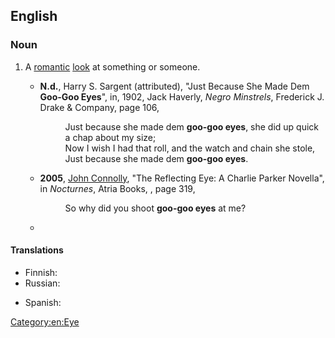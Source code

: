 ==English==

===Noun===
{{en-plural noun}}

# {{lb|en|informal}} A [[romantic]] [[look]] at something or someone.
#* '''N.d.''', Harry S. Sargent (attributed), "Just Because She Made Dem '''Goo-Goo Eyes'''", in, 1902, Jack Haverly, ''Negro Minstrels'', Frederick J. Drake & Company, page 106,
#*: Just because she made dem '''goo-goo eyes''', she did up quick a chap about my size;
#*: Now I wish I had that roll, and the watch and chain she stole,
#*: Just because she made dem '''goo-goo eyes'''.
#* '''2005''', [[w:John Connolly (author)|John Connolly]], "The Reflecting Eye: A Charlie Parker Novella", in ''Nocturnes'', Atria Books, {{ISBN|1416514600}}, page 319,
#*: So why did you shoot '''goo-goo eyes''' at me?
#* {{quote-book|en|year=2006|author=Kelly McClymer|title=Getting to Third Date|publisher=Simon Pulse|isbn=1416941223|page=97
|passage=I made the opposite of '''goo-goo eyes''' at him. Or at least, I tried. "I don't believe I need to make goo-goo eyes to hook up."}}

====Translations====
{{trans-top|a romantic look at something or someone}}
* Finnish: {{t|fi|[[romanttinen]] [[katse]]}}
* Russian: {{t+|ru|гла́зки|m|p}} {{qualifier|a flirting look, lit.: "little eyes"}}
{{trans-mid}}
* Spanish: {{t|es|hacer ojitos}}
{{trans-bottom}}

[[Category:en:Eye]]